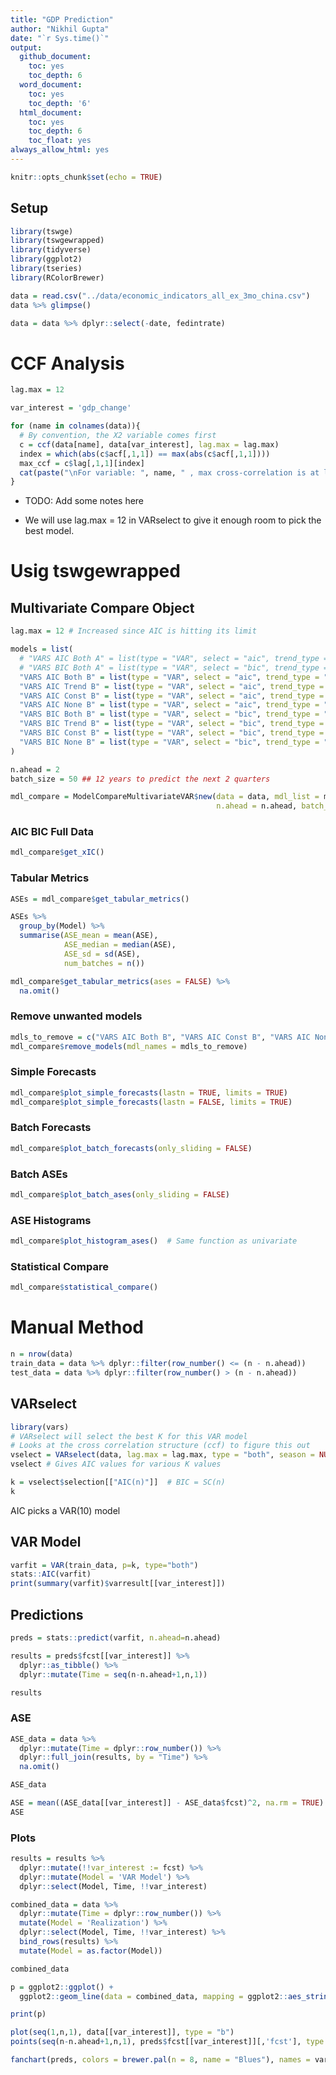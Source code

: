```yaml
---
title: "GDP Prediction"
author: "Nikhil Gupta"
date: "`r Sys.time()`"
output:
  github_document: 
    toc: yes
    toc_depth: 6
  word_document:
    toc: yes
    toc_depth: '6'
  html_document:
    toc: yes
    toc_depth: 6
    toc_float: yes
always_allow_html: yes
---
```



```r
knitr::opts_chunk$set(echo = TRUE)
```


## Setup
```r
library(tswge)
library(tswgewrapped)
library(tidyverse)
library(ggplot2)
library(tseries)
library(RColorBrewer)
```

```r
data = read.csv("../data/economic_indicators_all_ex_3mo_china.csv")
data %>% glimpse()
```

```r
data = data %>% dplyr::select(-date, fedintrate)
```

# CCF Analysis

```r
lag.max = 12
```

```r

var_interest = 'gdp_change'

for (name in colnames(data)){
  # By convention, the X2 variable comes first
  c = ccf(data[name], data[var_interest], lag.max = lag.max)
  index = which(abs(c$acf[,1,1]) == max(abs(c$acf[,1,1])))
  max_ccf = c$lag[,1,1][index] 
  cat(paste("\nFor variable: ", name, " , max cross-correlation is at lag: ", max_ccf, sep = ""))
}


```

* TODO: Add some notes here

* We will use lag.max = 12 in VARselect to give it enough room to pick the best model.


# Usig tswgewrapped

## Multivariate Compare Object
```r

lag.max = 12 # Increased since AIC is hitting its limit

models = list(
  # "VARS AIC Both A" = list(type = "VAR", select = "aic", trend_type = "both", lag.max = lag.max, sliding_ase = FALSE),
  # "VARS BIC Both A" = list(type = "VAR", select = "bic", trend_type = "both", lag.max = lag.max, sliding_ase = FALSE),
  "VARS AIC Both B" = list(type = "VAR", select = "aic", trend_type = "both", lag.max = lag.max, sliding_ase = TRUE),
  "VARS AIC Trend B" = list(type = "VAR", select = "aic", trend_type = "trend", lag.max = lag.max, sliding_ase = TRUE),
  "VARS AIC Const B" = list(type = "VAR", select = "aic", trend_type = "const", lag.max = lag.max, sliding_ase = TRUE),
  "VARS AIC None B" = list(type = "VAR", select = "aic", trend_type = "none", lag.max = lag.max, sliding_ase = TRUE),
  "VARS BIC Both B" = list(type = "VAR", select = "bic", trend_type = "both", lag.max = lag.max, sliding_ase = TRUE),
  "VARS BIC Trend B" = list(type = "VAR", select = "bic", trend_type = "trend", lag.max = lag.max, sliding_ase = TRUE),
  "VARS BIC Const B" = list(type = "VAR", select = "bic", trend_type = "const", lag.max = lag.max, sliding_ase = TRUE),
  "VARS BIC None B" = list(type = "VAR", select = "bic", trend_type = "none", lag.max = lag.max, sliding_ase = TRUE)
)
```

```r
n.ahead = 2
batch_size = 50 ## 12 years to predict the next 2 quarters
```


```r
mdl_compare = ModelCompareMultivariateVAR$new(data = data, mdl_list = models, var_interest = var_interest,
                                              n.ahead = n.ahead, batch_size = batch_size, verbose = 1)
```

### AIC BIC Full Data
```r
mdl_compare$get_xIC() 
```

### Tabular Metrics

```r
ASEs = mdl_compare$get_tabular_metrics() 

ASEs %>% 
  group_by(Model) %>% 
  summarise(ASE_mean = mean(ASE),
            ASE_median = median(ASE),
            ASE_sd = sd(ASE),
            num_batches = n())

```


```r
mdl_compare$get_tabular_metrics(ases = FALSE) %>% 
  na.omit()
```

### Remove unwanted models
```r
mdls_to_remove = c("VARS AIC Both B", "VARS AIC Const B", "VARS AIC None B", "VARS AIC Trend B")
mdl_compare$remove_models(mdl_names = mdls_to_remove)
```


### Simple Forecasts
```r
mdl_compare$plot_simple_forecasts(lastn = TRUE, limits = TRUE)
mdl_compare$plot_simple_forecasts(lastn = FALSE, limits = TRUE)
```


### Batch Forecasts
```r
mdl_compare$plot_batch_forecasts(only_sliding = FALSE)
```

### Batch ASEs
```r
mdl_compare$plot_batch_ases(only_sliding = FALSE)
```

### ASE Histograms
```r
mdl_compare$plot_histogram_ases()  # Same function as univariate
```


### Statistical Compare
```r
mdl_compare$statistical_compare() 
```

# Manual Method

```r
n = nrow(data)
train_data = data %>% dplyr::filter(row_number() <= (n - n.ahead))
test_data = data %>% dplyr::filter(row_number() > (n - n.ahead))
```


## VARselect
```r
library(vars)
# VARselect will select the best K for this VAR model
# Looks at the cross correlation structure (ccf) to figure this out 
vselect = VARselect(data, lag.max = lag.max, type = "both", season = NULL, exogen = NULL)
vselect # Gives AIC values for various K values

k = vselect$selection[["AIC(n)"]]  # BIC = SC(n)
k
```

AIC picks a VAR(10) model

## VAR Model

```r
varfit = VAR(train_data, p=k, type="both")
stats::AIC(varfit)
print(summary(varfit)$varresult[[var_interest]])
```

## Predictions

```r
preds = stats::predict(varfit, n.ahead=n.ahead)

results = preds$fcst[[var_interest]] %>% 
  dplyr::as_tibble() %>% 
  dplyr::mutate(Time = seq(n-n.ahead+1,n,1)) 

results

```

### ASE

```r
ASE_data = data %>% 
  dplyr::mutate(Time = dplyr::row_number()) %>% 
  dplyr::full_join(results, by = "Time") %>% 
  na.omit()

ASE_data
```

```r
ASE = mean((ASE_data[[var_interest]] - ASE_data$fcst)^2, na.rm = TRUE)
ASE
```


### Plots

```r
results = results %>% 
  dplyr::mutate(!!var_interest := fcst) %>% 
  dplyr::mutate(Model = 'VAR Model') %>% 
  dplyr::select(Model, Time, !!var_interest)

combined_data = data %>% 
  dplyr::mutate(Time = dplyr::row_number()) %>% 
  mutate(Model = 'Realization') %>% 
  dplyr::select(Model, Time, !!var_interest) %>% 
  bind_rows(results) %>% 
  mutate(Model = as.factor(Model))

combined_data
```


```r
p = ggplot2::ggplot() + 
  ggplot2::geom_line(data = combined_data, mapping = ggplot2::aes_string(x = "Time", y = var_interest, color = "Model"))

print(p)

plot(seq(1,n,1), data[[var_interest]], type = "b")
points(seq(n-n.ahead+1,n,1), preds$fcst[[var_interest]][,'fcst'], type = "b", pch = 15)
```


```r
fanchart(preds, colors = brewer.pal(n = 8, name = "Blues"), names = var_interest) 
```


